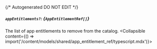 {/* Autogenerated DO NOT EDIT  */}

##### `appEntitlements?`: *{`AppEntitlementRef[]`}*
The list of app entitlements to remove from the catalog.
<Collapsible content={() => import('/content/models/shared/app_entitlement_ref/typescript.mdx')}>
</Collapsible>

